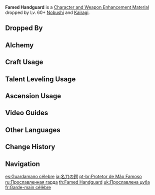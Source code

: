 {{Item Infobox
|id           = 112046
|image        = Item Famed Handguard.png
|type         = Character and Weapon Enhancement Materials
|group        = Nobushi Handguards
|group2       = General Enemy Drops
|invCategory  = Character Development Items
|quality      = 3
|description  = An intricately-made handguard that was mounted upon a famed weapon.<br />Some believe that swords have souls and lives of their own, and thus deserve their own names. Those who love their blades will be acknowledged by them in turn. But those who see their swords as friends or even lovers should be warned that this relationship is built on death and bloodshed. The passions of those who dance with their blade amid crimson showers must surely be cooled someday by fickle steel.
|source1      = Dropped by Lv. 60+ [[Nobushi]]
|source2      = Dropped by Lv. 60+ [[Kairagi]]
|source3      = [[Crafting]]
}}
'''Famed Handguard''' is a [[Character and Weapon Enhancement Material]] dropped by Lv. 60+ [[Nobushi]] and [[Kairagi]].

==Dropped By==
{{Dropped By|level=60}}

==Alchemy==
{{Recipe
|type = Crafting
|Kageuchi Handguard = 3
|Mora = 25
|sort = Kageuchi Handguard;Mora
}}

==Craft Usage==
{{Craft Usage}}

==Talent Leveling Usage==
{{Talent Leveling Usage}}

==Ascension Usage==
{{Ascension Usage}}

==Video Guides==
{{EVT
|video1   = https://youtu.be/Je7i-dnIyjo
|caption1 = Farm Guide

|video2  = https://youtu.be/bf10VHw0VEo
|caption2 = All Nobushi Farming Guide (Timestamps + picture routes)
}}

==Other Languages==
{{Other Languages
|en      = Famed Handguard
|zhs     = 名刀镡
|zhs_rm  = Míngdāo Xín
|zht     = 名刀鐔
|zht_rm  = Míngdāo Xín
|zh_tl   = Famous Blade Handguard
|ja      = 名刀の鍔
|ja_rm   = Meitou no Tsuba
|ja_tl   = Handguard of a Famous Sword
|ko      = 명검 코등이
|ko_rm   = Myeonggeom Kodeung'i
|ko_tl   = Excellent Sword Sword-guard
|es      = Guardamano célebre
|es_tl   = Famous Handguard
|fr      = Garde-main célèbre
|fr_tl   = Famous Handguard
|ru      = Прославленная гарда
|ru_tl   = Glorified Handguard
|th      = Famed Handguard
|vi      = Kiếm Cách Trứ Danh
|vi_tl   = 
|de      = Berühmter Handschutz
|de_tl   = Famed Handguard
|id      = Famed Handguard
|pt      = Protetor de Mão Famoso
|pt_tl   = 
|tr      = Gösterişli Balçak
|tr_tl   = 
|it      = Paramano celebre
|it_tl   = 
}}

==Change History==
{{Change History|2.0}}

==Navigation==
{{Development Item Navbox|Character and Weapon Enhancement Materials}}

[[es:Guardamano célebre]]
[[ja:名刀の鍔]]
[[pt-br:Protetor de Mão Famoso]]
[[ru:Прославленная гарда]]
[[th:Famed Handguard]]
[[uk:Прославлена цуба]]
[[fr:Garde-main célèbre]]
